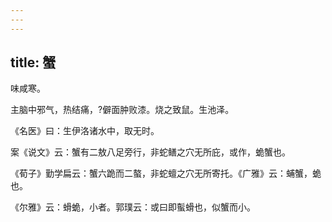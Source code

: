 ```yaml
---
---
---
```

title: 蟹
---



味咸寒。

主脑中邪气，热结痛，?僻面肿败漆。烧之致鼠。生池泽。

《名医》曰：生伊洛诸水中，取无时。

案《说文》云：蟹有二敖八足旁行，非蛇鳝之穴无所庇，或作，蛫蟹也。

《荀子》勤学扁云：蟹六跪而二螯，非蛇蟺之穴无所寄托。《广雅》云：蜅蟹，蛫也。

《尔雅》云：螖蛫，小者。郭璞云：或曰即蟚螖也，似蟹而小。